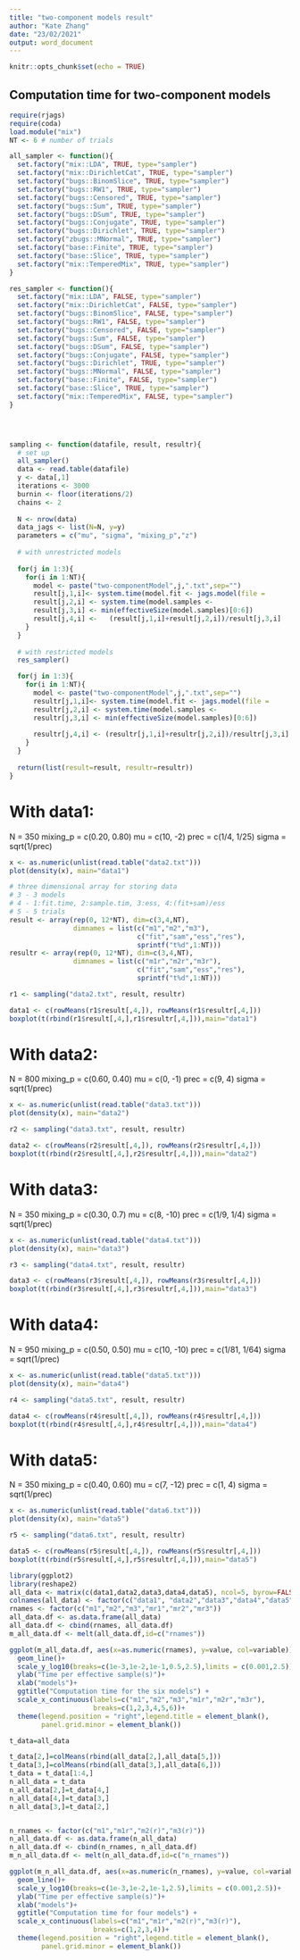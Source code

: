 ```yaml
---
title: "two-component models result"
author: "Kate Zhang"
date: "23/02/2021"
output: word_document
---
```


```r
knitr::opts_chunk$set(echo = TRUE)
```

## Computation time for two-component models

```r
require(rjags)
require(coda)
load.module("mix")
NT <- 6 # number of trials
```

```r
all_sampler <- function(){
  set.factory("mix::LDA", TRUE, type="sampler")
  set.factory("mix::DirichletCat", TRUE, type="sampler")
  set.factory("bugs::BinomSlice", TRUE, type="sampler")
  set.factory("bugs::RW1", TRUE, type="sampler")
  set.factory("bugs::Censored", TRUE, type="sampler")
  set.factory("bugs::Sum", TRUE, type="sampler")
  set.factory("bugs::DSum", TRUE, type="sampler")
  set.factory("bugs::Conjugate", TRUE, type="sampler")
  set.factory("bugs::Dirichlet", TRUE, type="sampler")
  set.factory("zbugs::MNormal", TRUE, type="sampler")
  set.factory("base::Finite", TRUE, type="sampler")
  set.factory("base::Slice", TRUE, type="sampler")
  set.factory("mix::TemperedMix", TRUE, type="sampler")
}

res_sampler <- function(){
  set.factory("mix::LDA", FALSE, type="sampler")
  set.factory("mix::DirichletCat", FALSE, type="sampler")
  set.factory("bugs::BinomSlice", FALSE, type="sampler")
  set.factory("bugs::RW1", FALSE, type="sampler")
  set.factory("bugs::Censored", FALSE, type="sampler")
  set.factory("bugs::Sum", FALSE, type="sampler")
  set.factory("bugs::DSum", FALSE, type="sampler")
  set.factory("bugs::Conjugate", FALSE, type="sampler")
  set.factory("bugs::Dirichlet", TRUE, type="sampler")
  set.factory("bugs::MNormal", FALSE, type="sampler")
  set.factory("base::Finite", FALSE, type="sampler")
  set.factory("base::Slice", TRUE, type="sampler")
  set.factory("mix::TemperedMix", FALSE, type="sampler")
}




sampling <- function(datafile, result, resultr){
  # set up
  all_sampler()
  data <- read.table(datafile)
  y <- data[,1]
  iterations <- 3000
  burnin <- floor(iterations/2)
  chains <- 2
  
  N <- nrow(data)
  data_jags <- list(N=N, y=y)
  parameters = c("mu", "sigma", "mixing_p","z")
  
  # with unrestricted models
  
  for(j in 1:3){
    for(i in 1:NT){
      model <- paste("two-componentModel",j,".txt",sep="")
      result[j,1,i]<- system.time(model.fit <- jags.model(file =                                 model, data=data_jags, n.chains=chains))["elapsed"]
      result[j,2,i] <- system.time(model.samples <-                                    coda.samples(model.fit, parameters,n.iter=iterations))["elapsed"]
      result[j,3,i] <- min(effectiveSize(model.samples)[0:6])
      result[j,4,i] <-   (result[j,1,i]+result[j,2,i])/result[j,3,i]                                                            
    } 
  }
  
  # with restricted models
  res_sampler()

  for(j in 1:3){
    for(i in 1:NT){
      model <- paste("two-componentModel",j,".txt",sep="")
      resultr[j,1,i]<- system.time(model.fit <- jags.model(file =                                 model, data=data_jags, n.chains=chains))["elapsed"]
      resultr[j,2,i] <- system.time(model.samples <-                                    coda.samples(model.fit, parameters, n.iter=iterations))["elapsed"]
      resultr[j,3,i] <- min(effectiveSize(model.samples)[0:6])
      
      resultr[j,4,i] <- (resultr[j,1,i]+resultr[j,2,i])/resultr[j,3,i]                                                            
    } 
  }
  
  return(list(result=result, resultr=resultr))
}


```

# With data1:
N = 350
mixing_p = c(0.20, 0.80)
mu = c(10, -2)
prec = c(1/4, 1/25)
sigma = sqrt(1/prec)
```r
x <- as.numeric(unlist(read.table("data2.txt")))
plot(density(x), main="data1")
```

```r
# three dimensional array for storing data
# 3 - 3 models
# 4 - 1:fit.time, 2:sample.tim, 3:ess, 4:(fit+sam)/ess
# 5 - 5 trials
result <- array(rep(0, 12*NT), dim=c(3,4,NT), 
                dimnames = list(c("m1","m2","m3"),
                                c("fit","sam","ess","res"),
                                sprintf("t%d",1:NT)))
resultr <- array(rep(0, 12*NT), dim=c(3,4,NT), 
                dimnames = list(c("m1r","m2r","m3r"),
                                c("fit","sam","ess","res"),
                                sprintf("t%d",1:NT)))

r1 <- sampling("data2.txt", result, resultr)
```


```r
data1 <- c(rowMeans(r1$result[,4,]), rowMeans(r1$resultr[,4,]))
boxplot(t(rbind(r1$result[,4,],r1$resultr[,4,])),main="data1")
```

# With data2:
N = 800
mixing_p = c(0.60, 0.40)
mu = c(0, -1)
prec = c(9, 4)
sigma = sqrt(1/prec)
```r
x <- as.numeric(unlist(read.table("data3.txt")))
plot(density(x), main="data2")
```

```r

r2 <- sampling("data3.txt", result, resultr)
```

```r
data2 <- c(rowMeans(r2$result[,4,]), rowMeans(r2$resultr[,4,]))
boxplot(t(rbind(r2$result[,4,],r2$resultr[,4,])),main="data2")
```

# With data3:
N = 350
mixing_p = c(0.30, 0.7)
mu = c(8, -10)
prec = c(1/9, 1/4)
sigma = sqrt(1/prec)
```r
x <- as.numeric(unlist(read.table("data4.txt")))
plot(density(x), main="data3")
```

```r
r3 <- sampling("data4.txt", result, resultr)
```

```r
data3 <- c(rowMeans(r3$result[,4,]), rowMeans(r3$resultr[,4,]))
boxplot(t(rbind(r3$result[,4,],r3$resultr[,4,])),main="data3")
```

# With data4:
N = 950
mixing_p = c(0.50, 0.50)
mu = c(10, -10)
prec = c(1/81, 1/64)
sigma = sqrt(1/prec)
```r
x <- as.numeric(unlist(read.table("data5.txt")))
plot(density(x), main="data4")
```

```r
r4 <- sampling("data5.txt", result, resultr)
```

```r
data4 <- c(rowMeans(r4$result[,4,]), rowMeans(r4$resultr[,4,]))
boxplot(t(rbind(r4$result[,4,],r4$resultr[,4,])),main="data4")
```

# With data5:
N = 350
mixing_p = c(0.40, 0.60)
mu = c(7, -12)
prec = c(1, 4)
sigma = sqrt(1/prec)
```r
x <- as.numeric(unlist(read.table("data6.txt")))
plot(density(x), main="data5")
```

```r
r5 <- sampling("data6.txt", result, resultr)
```

```r
data5 <- c(rowMeans(r5$result[,4,]), rowMeans(r5$resultr[,4,]))
boxplot(t(rbind(r5$result[,4,],r5$resultr[,4,])),main="data5")
```


```r
library(ggplot2)
library(reshape2)
all_data <- matrix(c(data1,data2,data3,data4,data5), ncol=5, byrow=FALSE)
colnames(all_data) <- factor(c("data1", "data2","data3","data4","data5"))
rnames <- factor(c("m1","m2","m3","mr1","mr2","mr3"))
all_data.df <- as.data.frame(all_data)
all_data.df <- cbind(rnames, all_data.df)
m_all_data.df <- melt(all_data.df,id=c("rnames"))

ggplot(m_all_data.df, aes(x=as.numeric(rnames), y=value, col=variable))+ geom_point()+
  geom_line()+
  scale_y_log10(breaks=c(1e-3,1e-2,1e-1,0.5,2.5),limits = c(0.001,2.5))+
  ylab("Time per effective sample(s)")+
  xlab("models")+
  ggtitle("Computation time for the six models") +
  scale_x_continuous(labels=c("m1","m2","m3","m1r","m2r","m3r"),
                     breaks=c(1,2,3,4,5,6))+
  theme(legend.position = "right",legend.title = element_blank(),
        panel.grid.minor = element_blank())
```
```r
t_data=all_data

t_data[2,]=colMeans(rbind(all_data[2,],all_data[5,]))
t_data[3,]=colMeans(rbind(all_data[3,],all_data[6,]))
t_data = t_data[1:4,]
n_all_data = t_data
n_all_data[2,]=t_data[4,]
n_all_data[4,]=t_data[3,]
n_all_data[3,]=t_data[2,]


n_rnames <- factor(c("m1","m1r","m2(r)","m3(r)"))
n_all_data.df <- as.data.frame(n_all_data)
n_all_data.df <- cbind(n_rnames, n_all_data.df)
m_n_all_data.df <- melt(n_all_data.df,id=c("n_rnames"))

ggplot(m_n_all_data.df, aes(x=as.numeric(n_rnames), y=value, col=variable))+ geom_point()+
  geom_line()+
  scale_y_log10(breaks=c(1e-3,1e-2,1e-1,2.5),limits = c(0.001,2.5))+
  ylab("Time per effective sample(s)")+
  xlab("models")+
  ggtitle("Computation time for four models") +
  scale_x_continuous(labels=c("m1","m1r","m2(r)","m3(r)"),
                     breaks=c(1,2,3,4))+
  theme(legend.position = "right",legend.title = element_blank(),
        panel.grid.minor = element_blank())


```